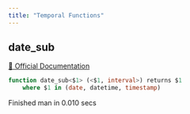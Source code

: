 ```yaml
---
title: "Temporal Functions"
---
```


## date_sub
[🔗 Official Documentation]()

```sql
function date_sub<$1> (<$1, interval>) returns $1
	where $1 in (date, datetime, timestamp)
```


   Finished man in 0.010 secs

